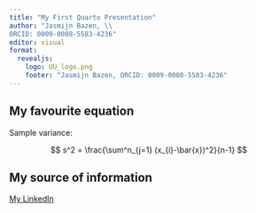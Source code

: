---
title: "My First Quarto Presentation"
author: "Jasmijn Bazen, \\
ORCID: 0009-0008-5583-4236"
editor: visual
format:
  revealjs:
    logo: UU_logo.png
    footer: "Jasmijn Bazen, ORCID: 0009-0008-5583-4236"
---

## My favourite equation

Sample variance:

$$
s^2 = \frac{\sum^n_{j=1} (x_{i}-\bar{x})^2}{n-1}
$$

## My source of information

[My LinkedIn](https://www.linkedin.com/in/jasmijn-bazen/)
